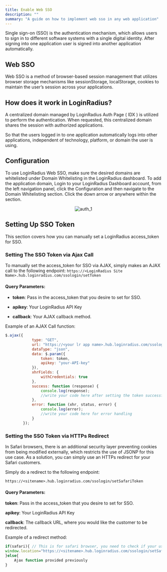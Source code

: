 ```yaml
---
title: Enable Web SSO
description: ""
summary: "A guide on how to implement web sso in any web application"
---
```


Single sign-on (SSO) is the authentication mechanism, which allows users to sign in to different software systems with a single digital identity. After signing into one application user is signed into another application automatically. 


## Web SSO

Web SSO is a method of browser-based session management that utilizes browser storage mechanisms like sessionStorage, localStorage, cookies to maintain the user’s session across your applications.

## How does it work in LoginRadius?
A centralized domain managed by LoginRadius Auth Page ( IDX ) is utilized to perform the authentication. When requested, this centralized domain shares the session with authorized applications.

So that the users logged in to one application automatically logs into other applications, independent of technology, platform, or domain the user is using.

## Configuration

To use LoginRadius Web SSO, make sure the desired domains are whitelisted under Domain Whitelisting in the LoginRadius dashboard.
To add the application domain, Login to your LoginRadius Dashboard account, from the left navigation panel, click the Configuration and then navigate to the Domain Whitelisting section. Click the down arrow or anywhere within the section.

<div style="text-align:center">
  <img src="../assets/domain-whitelisting.png" alt="auth_1" />
</div>

## Setting Up SSO Token
This section covers how you can manually set a LoginRadius access_token for SSO.

### Setting The SSO Token via Ajax Call

To manually set the access_token for SSO via AJAX, simply makes an AJAX call to the following endpoint: `https://<LoginRadius Site Name>.hub.loginradius.com/ssologin/setToken`

#### Query Parameters:

- **token**: Pass in the access_token that you desire to set for SSO.

- **apikey**: Your LoginRadius API Key

- **callback**: Your AJAX callback method.

Example of an AJAX Call function:

```javascript
$.ajax({
            type: "GET",
            url: "https://<your lr app name>.hub.loginradius.com/ssologin/setToken",
            dataType: "json",
            data: $.param({
                token: token,
                apikey: "your-API-key"
            }),
            xhrFields: {
                withCredentials: true
            },
            success: function (response) {
                console.log(response);
                //write your code here after setting the token successfully
            },
            error: function (xhr, status, error) {
                console.log(error);
                //write your code here for error handling
            }
        });

```

### Setting the SSO Token via HTTPs Redirect

In Safari browsers, there is an additional security layer preventing cookies from being modified externally, which restricts the use of JSONP for this use case. As a solution, you can simply use an HTTPs redirect for your Safari customers.

Simply do a redirect to the following endpoint:

`https://<sitename>.hub.loginradius.com/ssologin/setSafariToken`

#### Query Parameters:

**token**: Pass in the access_token that you desire to set for SSO.

**apikey**: Your LoginRadius API Key

**callback**: The callback URL, where you would like the customer to be redirected.

Example of a redirect method:

```javascript
if(safari){ // This is for safari browser, you need to check if your user is using safari or not
window.location="https://<sitename>.hub.loginradius.com/ssologin/setSafariToken?token=<accesstoken>&apiKey=<apikey>&callback=<callbackURL>"
}else{
   	Ajax function provided previously
}
```